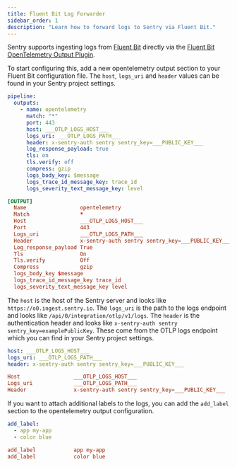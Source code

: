 ```yaml
---
title: Fluent Bit Log Forwarder
sidebar_order: 1
description: "Learn how to forward logs to Sentry via Fluent Bit."
---
```


Sentry supports ingesting logs from [Fluent Bit](https://fluentbit.io/) directly via the [Fluent Bit OpenTelemetry Output Plugin](https://docs.fluentbit.io/manual/data-pipeline/outputs/opentelemetry).

To start configuring this, add a new opentelemetry output section to your Fluent Bit configuration file. The `host`, `logs_uri` and `header` values can be found in your Sentry project settings.

```yaml
pipeline:
  outputs:
    - name: opentelemetry
      match: "*"
      port: 443
      host: ___OTLP_LOGS_HOST___
      logs_uri: ___OTLP_LOGS_PATH___
      header: x-sentry-auth sentry sentry_key=___PUBLIC_KEY___
      log_response_payload: true
      tls: on
      tls.verify: off
      compress: gzip
      logs_body_key: $message
      logs_trace_id_message_key: trace_id
      logs_severity_text_message_key: level
```

```conf
[OUTPUT]
  Name                 opentelemetry
  Match                *
  Host                 ___OTLP_LOGS_HOST___
  Port                 443
  Logs_uri             ___OTLP_LOGS_PATH___
  Header               x-sentry-auth sentry sentry_key=___PUBLIC_KEY___
  Log_response_payload True
  Tls                  On
  Tls.verify           Off
  Compress             gzip
  logs_body_key $message
  logs_trace_id_message_key trace_id
  logs_severity_text_message_key level
```

The `host` is the host of the Sentry server and looks like `https://o0.ingest.sentry.io`. The `logs_uri` is the path to the logs endpoint and looks like `/api/0/integration/otlp/v1/logs`. The `header` is the authentication header and looks like `x-sentry-auth sentry sentry_key=examplePublicKey`. These come from the OTLP logs endpoint which you can find in your Sentry project settings.

```yaml
host: ___OTLP_LOGS_HOST___
logs_uri: ___OTLP_LOGS_PATH___
header: x-sentry-auth sentry sentry_key=___PUBLIC_KEY___
```

```conf
Host                 ___OTLP_LOGS_HOST___
Logs_uri             ___OTLP_LOGS_PATH___
Header               x-sentry-auth sentry sentry_key=___PUBLIC_KEY___
```

If you want to attach additional labels to the logs, you can add the `add_label` section to the opentelemetry output configuration.

```yaml
add_label:
  - app my-app
  - color blue
```

```conf
add_label            app my-app
add_label            color blue
```
